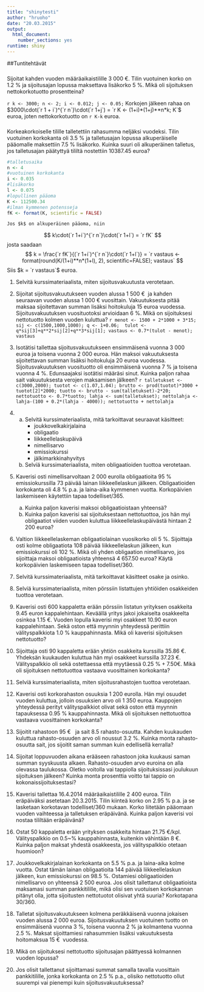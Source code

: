 ```yaml
---
title: "shinytesti"
author: "hruoho"
date: "20.03.2015"
output:
  html_document:
    number_sections: yes
runtime: shiny
---
```


##Tuntitehtävät

### 
Sijoitat kahden vuoden määräaikaistilille 3 000 €. Tilin vuotuinen korko on 1.2 \% ja sijoitusajan lopussa maksettava lisäkorko 5 \%. Mikä oli sijoituksen nettokorkotuotto prosentteina? 

`r k <- 3000; n <- 2; i <- 0.012; j <- 0.05;`
    Korkojen jälkeen rahaa on $3000\cdot(`r 1 + i`)^{`r n`}\cdot(`r 1+j`) = `r K <- (1+i)*(1+j)**n*k; K`$ euroa, joten nettokorkotuotto on `r K-k` euroa.

###
Korkeakorkoiselle tilille talletettiin rahasumma neljäksi vuodeksi. Tilin vuotuinen korkokanta oli 3.5 \% ja talletusajan lopussa alkuperäiselle pääomalle maksettiin 7.5 \% lisäkorko. Kuinka suuri oli alkuperäinen talletus, jos talletusajan päätyttyä tililtä nostettiin 10387.45 euroa?
```r
#talletusaika
n <- 4
#vuotuinen korkokanta
i <- 0.035
#lisäkorko
l <- 0.075
#lopullinen pääoma
K <- 112500.34
#ilman kymmenen potensseja
fK <- format(K, scientific = FALSE)
```
    Jos $k$ on alkuperäinen pääoma, niin 
$$
  k\cdot(`r 1+i`)^{`r n`}\cdot(`r 1+l`) = `r fK`
$$
josta saadaan
$$
  k = \frac{`r fK`}{(`r 1+i`)^{`r n`}\cdot(`r 1+l`)} = `r vastaus <- format(round(K/(1+i)**n*(1+l), 2), scientific=FALSE); vastaus`  
$$
Siis $k = `r vastaus`$ euroa.

1. Selvitä kurssimateriaalista, miten sijoitusvakuutusta verotetaan. 

1. Sijoitat sijoitusvakuutukseen vuoden alussa 1 500 € \ ja kahden seuraavan vuoden alussa 1 000 €  vuosittain. Vakuutuksesta pitää maksaa sijoitettavan summan lisäksi hoitokuluja 15 euroa vuodessa. Sijoitusvakuutuksen vuosituotoksi arvioidaan 6 \%. Mikä on sijoituksesi nettotuotto kolmen vuoden kuluttua? 
`r menot <- 1500 + 2*1000 + 3*15; sij <- c(1500,1000,1000); q <- 1+0.06;  tulot <- q*sij[3]+q**2*sij[2]+q**3*sij[1]; vastaus <- 0.7*(tulot - menot); vastaus`
  
1. Isotätisi tallettaa sijoitusvakuutukseen ensimmäisenä vuonna 3 000 euroa ja toisena vuonna 2 000 euroa. Hän maksoi vakuutuksesta sijoitettavan summan lisäksi hoitokuluja 20 euroa vuodessa. Sijoitusvakuutuksen vuosituotto oli ensimmäisenä vuonna 7 \% ja toisena vuonna 4 \%. Edunsaajaksi isotätisi määräsi sinut. Kuinka paljon rahaa sait vakuutuksesta verojen maksamisen jälkeen?
`r talletukset <- c(3000,2000); tuotot <- c(1.07,1.04); brutto <- prod(tuotot)*3000 + tuotot[2]*2000; tuotto <- brutto - sum(talletukset)-2*20; nettotuotto <- 0.7*tuotto; lahja <- sum(talletukset); nettolahja <- lahja-(100 + 0.2*(lahja - 4000)); nettotuotto + nettolahja`

1. 
    a. Selvitä kurssimateriaalista, mitä tarkoittavat seuraavat käsitteet:     
        - joukkovelkakirjalaina
        - obligaatio
        - liikkeellelaskupäivä
        - nimellisarvo
        - emissiokurssi
        - jälkimarkkinahyvitys 
        
    a. Selviä kurssimateriaalista, miten obligaatioiden tuottoa verotetaan. 
  

1. Kaverisi osti nimellisarvoltaan 2 000 eurolla obligaatioita 95 \% emissiokurssilla 73 päivää lainan liikkeellelaskun jälkeen. Obligaatioiden korkokanta oli 4.8 \% p.a. ja laina-aika kymmenen vuotta. Korkopäivien laskemiseen käytettiin tapaa todelliset/365.
    a. Kuinka paljon kaverisi maksoi obligaatioistaan yhteensä?
    a. Kuinka paljon kaverisi sai sijoituksestaan nettotuottoa, jos hän myi obligaatiot viiden vuoden kuluttua liikkeellelaskupäivästä hintaan 2 200 euroa?

1. Valtion liikkeellelaskeman obligaatiolainan vuosikorko oli 5 \%. Sijoittaja osti kolme obligaatiota 108 päivää liikkeellelaskun jälkeen, kun emissiokurssi oli 102 \%. Mikä oli yhden obligaation nimellisarvo, jos sijoittaja maksoi obligaatioista yhteensä 4 657.50 euroa? Käytä korkopäivien laskemiseen tapaa todelliset/360.

1. Selvitä kurssimateriaalista, mitä tarkoittavat käsitteet osake ja osinko.

1. Selviä kurssimateriaalista, miten pörssiin listattujen yhtiöiden osakkeiden tuottoa verotetaan.
 
1. Kaverisi osti 600 kappaletta erään pörssiin listatun yrityksen osakkeita 9.45 euron kappalehintaan. Keväällä yritys jakoi jokaiselta osakkeelta osinkoa 1.15 €. Vuoden lopulla kaverisi myi osakkeet 10.90 euron kappalehintaan. Sekä oston että myynnin yhteydessä perittiin välityspalkkiota 1.0 \% kauppahinnasta. Mikä oli kaverisi sijoituksen nettotuotto?

1. Sijoittaja osti 90 kappaletta erään yhtiön osakkeita kurssilla 35.86 €. Yhdeksän kuukauden kuluttua hän myi osakkeet kurssilla 37.23 €. Välityspalkkio oli sekä ostettaessa että myytäessä $0.25\ \%  + 7.50€$. Mikä oli sijoituksen nettotuottoa vastaava vuosittainen korkokanta?

1. Selviä kurssimateriaalista, miten sijoitusrahastojen tuottoa verotetaan.

1. Kaverisi osti korkorahaston osuuksia 1 200 eurolla. Hän myi osuudet vuoden kuluttua, jolloin osuuksien arvo oli 1 350 euroa. Kauppojen yhteydessä perityt välityspalkkiot olivat sekä oston että myynnin tapauksessa 0.95 \% kauppahinnasta. Mikä oli sijoituksen nettotuottoa vastaava vuosittainen korkokanta?

1. Sijoitit rahastoon 95 € \  ja sait 8.5 rahasto-osuutta. Kahden kuukauden kuluttua rahasto-osuuden arvo oli noussut 3.2 \%. Kuinka monta rahasto-osuutta sait, jos sijoitit saman summan kuin edellisellä kerralla?

1. Sijoitat loppuvuoden aikana erääseen rahastoon joka kuukausi saman summan syyskuusta alkaen. Rahasto-osuuden arvo euroina on alla olevassa taulukossa. Oletko voitolla vai tappiolla sijoituksissasi joulukuun sijoituksen jälkeen? Kuinka monta prosenttia voitto tai tappio on kokonaissijoituksestasi?

1. Kaverisi tallettaa 16.4.2014 määräaikaistilille 2 400 euroa. Tilin eräpäiväksi asetetaan 20.3.2015. Tilin kiinteä korko on 2.95 \% p.a. ja se lasketaan korkotavan todelliset/360 mukaan. Korko liitetään pääomaan vuoden vaihteessa ja talletuksen eräpäivänä. Kuinka paljon kaverisi voi nostaa tililtään eräpäivänä?

1. Ostat 50 kappaletta erään yrityksen osakkeita hintaan 21.75 €/kpl. Välityspalkkio on 0.5~\% kauppahinnasta, kuitenkin vähintään 8 €. Kuinka paljon maksat yhdestä osakkeesta, jos välityspalkkio otetaan huomioon?

1. Joukkovelkakirjalainan korkokanta on 5.5 \% p.a. ja laina-aika kolme vuotta. Ostat tämän lainan obligaatioita 144 päivää liikkeellelaskun jälkeen, kun emissiokurssi on 98.5 \%. Ostamiesi obligaatioiden nimellisarvo on yhteensä 2 500 euroa. Jos olisit tallettanut obligaatioista maksamasi summan pankkitilille, mikä olisi sen vuotuisen korkokannan pitänyt olla, jotta sijoitusten nettotuotot olisivat yhtä suuria? Korkotapana 30/360.

1. Talletat sijoitusvakuutukseen kolmena peräkkäisenä vuonna jokaisen vuoden alussa 2 000 euroa. Sijoitusvakuutuksen vuotuinen tuotto on ensimmäisenä vuonna 3 \%, toisena vuonna 2 \% ja kolmantena vuonna 2.5 \%. Maksat sijoittamiesi rahasummien lisäksi vakuutuksesta hoitomaksua 15 € \ vuodessa. 

1. Mikä on sijoituksesi nettotuotto sijoitusajan päättyessä kolmannen vuoden lopussa? 

1. Jos olisit tallettanut sijoittamasi summat samalla tavalla vuosittain pankkitilille, jonka korkokanta on 2.5 \% p.a., olisiko nettotuotto ollut suurempi vai pienempi kuin sijoitusvakuutuksessa?
